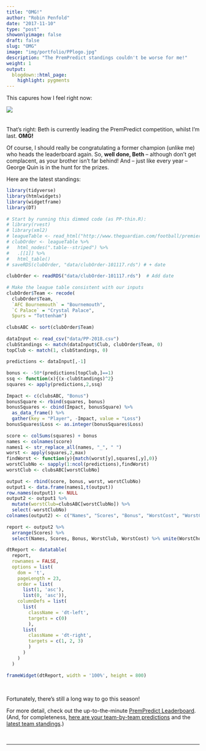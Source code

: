 ```yaml
---
title: "OMG!"
author: "Robin Penfold"
date: "2017-11-10"
type: "post"
showonlyimage: false
draft: false
slug: "OMG"
image: "img/portfolio/PPlogo.jpg"
description: "The PremPredict standings couldn't be worse for me!"
weight: 1
output:
  blogdown::html_page:
    highlight: pygments
---
```

This capures how I feel right now:

![](/PremPredict/giphy.gif)

<p style="height: .5em;">&nbsp;</p>

That's right: Beth is currently leading the PremPredict competition, whilst I'm last. **OMG!**
  
Of course, I should really be congratulating a former champion (unlike me) who heads the leaderboard again. So, **well done, Beth** -- although don't get complacent, as your brother isn't far behind! And -- just like every year -- George Quin is in the hunt for the prizes.
  
Here are the latest standings:

```r
library(tidyverse)
library(htmlwidgets)
library(widgetframe)
library(DT)
  
# Start by running this dimmed code (as PP-thin.R):
# library(rvest)
# library(xml2)
# leagueTable <- read_html("http://www.theguardian.com/football/premierleague/table")
# clubOrder <- leagueTable %>%
#   html_nodes(".table--striped") %>%
#   .[[1]] %>%
#   html_table()
# saveRDS(clubOrder, "data/clubOrder-101117.rds") # + date
  
clubOrder <- readRDS("data/clubOrder-101117.rds")  # Add date
  
# Make the league table consistent with our inputs
clubOrder$Team <- recode(
  clubOrder$Team,
  `AFC Bournemouth` = "Bournemouth",
  `C Palace` = "Crystal Palace",
  Spurs = "Tottenham")
  
clubsABC <- sort(clubOrder$Team)
  
dataInput <- read_csv("data/PP-2018.csv")
clubStandings <- match(dataInput$Club, clubOrder$Team, 0)
topClub <- match(1, clubStandings, 0)
  
predictions <- dataInput[,-1]
  
bonus <- -50*(predictions[topClub,]==1)
ssq <- function(x){(x-clubStandings)^2}
squares <- apply(predictions,2,ssq)
  
Impact <- c(clubsABC, "Bonus")
bonusSquare <- rbind(squares, bonus)
bonusSquares <- cbind(Impact, bonusSquare) %>% 
  as_data_frame() %>% 
  gather(key = "Player", -Impact, value = "Loss")
bonusSquares$Loss <- as.integer(bonusSquares$Loss)
  
score <- colSums(squares) + bonus
names <- colnames(score)
names1 <- str_replace_all(names, "_", " ")
worst <- apply(squares,2,max)
findWorst <- function(y){match(worst[y],squares[,y],0)}
worstClubNo <- sapply(1:ncol(predictions),findWorst)
worstClub <- clubsABC[worstClubNo]
  
output <- rbind(score, bonus, worst, worstClubNo)
output1 <- data.frame(names1,t(output))
row.names(output1) <- NULL 
output2 <- output1 %>% 
  mutate(worstClub=clubsABC[worstClubNo]) %>%
  select(-worstClubNo) 
colnames(output2) <- c("Names", "Scores", "Bonus", "WorstCost", "WorstClub")
  
report <- output2 %>% 
  arrange(Scores) %>% 
  select(Names, Scores, Bonus, WorstClub, WorstCost) %>% unite(WorstChoice, WorstClub, WorstCost, sep = ": ")
  
dtReport <- datatable(
  report, 
  rownames = FALSE, 
  options = list(
    dom = 't', 
    pageLength = 23, 
    order = list(
      list(1, 'asc'), 
      list(0, 'asc')),
    columnDefs = list(
      list(
        className = 'dt-left', 
        targets = c(0)
        ),
      list(
        className = 'dt-right', 
        targets = c(1, 2, 3)
        )
      )
    )
  )
  
frameWidget(dtReport, width = '100%', height = 800)
```

<p>&nbsp;</p>

Fortunately, there's still a long way to go this season!
  
For more detail, check out the up-to-the-minute [PremPredict Leaderboard](https://robin.shinyapps.io/PremPredict/). (And, for completeness, [here are your team-by-team predictions](https://docs.google.com/spreadsheets/d/18PTMQI_5Zxx7M1exASfGDDA148-6YoydRp5qkpegKKc/edit?usp=sharing) and the [latest team standings](http://www.theguardian.com/football/premierleague/table).)

<p>&nbsp;</p>

***
